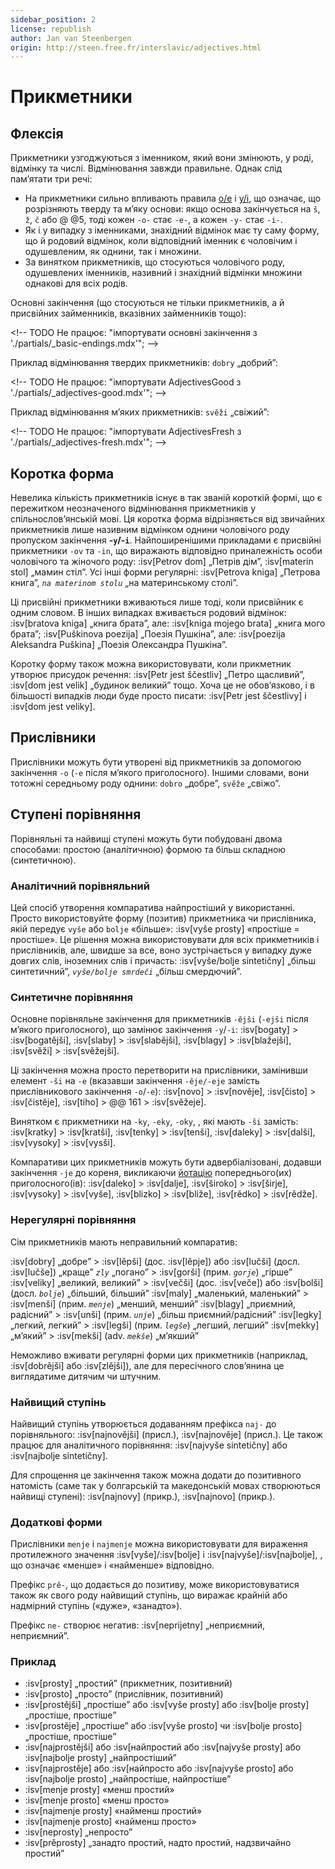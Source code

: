 ```yaml
---
sidebar_position: 2
license: republish
author: Jan van Steenbergen
origin: http://steen.free.fr/interslavic/adjectives.html
---
```


# Прикметники

## Флексія

Прикметники узгоджуються з іменником, який вони змінюють, у роді, відмінку та числі. Відмінювання завжди правильне. Однак слід пам’ятати три речі:

- На прикметники сильно впливають правила [o/e][1] і [y/i][2], що означає, що розрізняють тверду та м’яку основи: якщо основа закінчується на `š`, `ž`, `č`  або @ @5, тоді кожен `-o-` стає `-e-`, а кожен `-y-` стає `-i-`.
- Як і у випадку з іменниками, знахідний відмінок має ту саму форму, що й родовий відмінок, коли відповідний іменник є чоловічим і одушевленим, як однини, так і множини.
- За винятком прикметників, що стосуються чоловічого роду, одушевлених іменників, називний і знахідний відмінки множини однакові для всіх родів.

Основні закінчення (що стосуються не тільки прикметників, а й присвійних займенників, вказівних займенників тощо):

\<!-- TODO Не працює: "імпортувати основні закінчення з './partials/\_basic-endings.mdx'"; -->

Приклад відмінювання твердих прикметників: `dobry` „добрий”:

\<!-- TODO Не працює: "імпортувати AdjectivesGood з './partials/\_adjectives-good.mdx'"; -->

Приклад відмінювання м’яких прикметників: `svěži` „свіжий”:

\<!-- TODO Не працює: "імпортувати AdjectivesFresh з './partials/\_adjectives-fresh.mdx'"; -->

## Коротка форма

Невелика кількість прикметників існує в так званій короткій формі, що є пережитком неозначеного відмінювання прикметників у спільнослов’янській мові. Ця коротка форма відрізняється від звичайних прикметників лише називним відмінком однини чоловічого роду пропуском закінчення **-`y`/-`i`**. Найпоширенішими прикладами є присвійні прикметники `-ov` та `-in`, що виражають відповідно приналежність особи чоловічого та жіночого роду: :isv[Petrov dom] „Петрів дім”, :isv[materin stol] „мамин стіл”. Усі інші форми регулярні: :isv[Petrova kniga] „Петрова книга”, _`na materinom stolu`_ „на материнському столі”.

Ці присвійні прикметники вживаються лише тоді, коли присвійник є одним словом. В інших випадках вживається родовий відмінок: :isv[bratova kniga] „книга брата”, але: :isv[kniga mojego brata] „книга мого брата”; :isv[Puškinova poezija] „Поезія Пушкіна”, але: :isv[poezija Aleksandra Puškina] „Поезія Олександра Пушкіна”.

Коротку форму також можна використовувати, коли прикметник утворює присудок речення: :isv[Petr jest ščestliv] „Петро щасливий”, :isv[dom jest velik] „будинок великий” тощо. Хоча це не обов’язково, і в більшості випадків люди буде просто писати: :isv[Petr jest ščestlivy] і :isv[dom jest veliky].

## Прислівники

Прислівники можуть бути утворені від прикметників за допомогою закінчення `-o` (`-e` після м’якого приголосного). Іншими словами, вони тотожні середньому роду однини: `dobro` „добре”, `svěže` „свіжо”.

## Ступені порівняння

Порівняльні та найвищі ступені можуть бути побудовані двома способами: простою (аналітичною) формою та більш складною (синтетичною).

### Аналітичний порівняльний

Цей спосіб утворення компаратива найпростіший у використанні. Просто використовуйте форму (позитив) прикметника чи прислівника, якій передує `vyše` або `bolje` «більше»: :isv[vyše prosty] «простіше = простіше». Це рішення можна використовувати для всіх прикметників і прислівників, але, швидше за все, воно зустрічається у випадку дуже довгих слів, іноземних слів і причасть: :isv[vyše/bolje sintetičny] „більш синтетичний”, _`vyše/bolje smrdeči`_ „більш смердючий”.

### Синтетичне порівняння

Основне порівняльне закінчення для прикметників `-ějši` (`-ejši` після м’якого приголосного), що замінює закінчення `-y`/`-i`: :isv[bogaty] > :isv[bogatějši], :isv[slaby]  > :isv[slabějši], :isv[blagy]  > :isv[blažejši], :isv[svěži]  > :isv[svěžejši].

Ці закінчення можна просто перетворити на прислівники, замінивши елемент `-ši` на `-e` (вказавши закінчення `-ěje/-eje` замість прислівникового закінчення `-o`/`-e`): :isv[novo] > :isv[nověje], :isv[čisto]  > :isv[čistěje], :isv[tiho]  > @@ 161 > :isv[svěžeje].

Винятком є ​​прикметники на `-ky`, `-eky`, `-oky`, , які мають `-ši` замість: :isv[kratky] > :isv[kratši], :isv[tenky]  > :isv[tenši], :isv[daleky]  > :isv[dalši], :isv[vysoky]  > :isv[vysši].

Компаративи цих прикметників можуть бути адвербіалізовані, додавши закінчення `-je` до кореня, викликаючи [йотацію][3] попереднього(их) приголосного(ів): :isv[daleko] > :isv[dalje], :isv[široko]  > :isv[širje], :isv[vysoky]  > :isv[vyše], :isv[blizko]  > :isv[bliže], :isv[rědko]  > :isv[rědže].

### Нерегулярні порівняння

Сім прикметників мають неправильний компаратив:

:isv[dobry] „добре” > :isv[lěpši] (дос. :isv[lěpje]) або :isv[lučši] (досл. :isv[lučše]) „краще”
_`zly`_ „погано” > :isv[gorši] (прим. _`gorje`_) „гірше”
:isv[veliky] „великий, великий” > :isv[večši] (дос. :isv[veče]) або :isv[bolši] (досл. _`bolje`_) „більший, більший”
:isv[maly] „маленький, маленький” > :isv[menši] (прим. _`menje`_) „менший, менший”
:isv[blagy] „приємний, радісний” > :isv[unši] (прим. _`unje`_) „більш приємний/радісний”
:isv[legky] „легкий, легкий” > :isv[legši] (прим. _`legše`_) „легший, легший”
:isv[mekky] „м’який” > :isv[mekši] (adv. _`mekše`_) „м’якший”

Неможливо вживати регулярні форми цих прикметників (наприклад, :isv[dobrějši] або :isv[zlějši]), але для пересічного слов’янина це виглядатиме дитячим чи штучним.

### Найвищий ступінь

Найвищий ступінь утворюється додаванням префікса `naj-` до порівняльного: :isv[najnovějši] (присл.), :isv[najnověje] (присл.). Це також працює для аналітичного порівняння: :isv[najvyše sintetičny] або :isv[najbolje sintetičny].

Для спрощення це закінчення також можна додати до позитивного натомість (саме так у болгарській та македонській мовах створюються найвищі ступені): :isv[najnovy] (прикр.), :isv[najnovo] (прикр.).

### Додаткові форми

Прислівники `menje` і `najmenje` можна використовувати для вираження протилежного значення :isv[vyše]/:isv[bolje]  і :isv[najvyše]/:isv[najbolje], , що означає «менше» і «найменше» відповідно.

Префікс `prě-`, що додається до позитиву, може використовуватися також як свого роду найвищий ступінь, що виражає крайній або надмірний ступінь («дуже», «занадто»).

Префікс `ne-` створює негатив: :isv[neprijetny] „неприємний, неприємний”.

### Приклад

- :isv[prosty] „простий” (прикметник, позитивний)
- :isv[prosto] „просто” (прислівник, позитивний)
- :isv[prostějši] „простіше” або :isv[vyše prosty] або :isv[bolje prosty] „простіше, простіше”
- :isv[prostěje] „простіше” або :isv[vyše prosto] чи :isv[bolje prosto] „простіше, простіше”
- :isv[najprostějši] або :isv\[найпростий або :isv[najvyše prosty] або :isv[najbolje prosty] „найпростіший”
- :isv[najprostěje] або :isv\[найпросто або :isv[najvyše prosto] або :isv[najbolje prosto] „найпростіше, найпростіше”
- :isv[menje prosty] «менш простий»
- :isv[menje prosto] «менш просто»
- :isv[najmenje prosty] «найменш простий»
- :isv[najmenje prosto] «найменш просто»
- :isv[neprosty] „непросто”
- :isv[prěprosty] „занадто простий, надто простий, надзвичайно простий”

[1]: ../phonology.mdx#o

[2]: ../phonology.mdx#y

[3]: ../phonology.mdx#iotation

